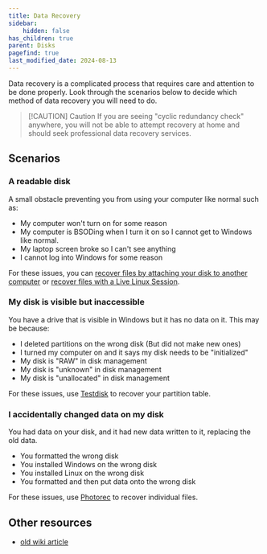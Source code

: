 ```yaml
---
title: Data Recovery
sidebar:
    hidden: false
has_children: true
parent: Disks
pagefind: true
last_modified_date: 2024-08-13
---
```


Data recovery is a complicated process that requires care and attention to be done properly. Look through the scenarios below to decide which method of data recovery you will need to do.


<DataRecoveryWarning />

> [!CAUTION] Caution
> If you are seeing "cyclic redundancy check" anywhere, you will not be able to attempt recovery at home and should seek professional data recovery services.

## Scenarios
### A readable disk
A small obstacle preventing you from using your computer like normal such as:
- My computer won't turn on for some reason
- My computer is BSODing when I turn it on so I cannot get to Windows like normal.
- My laptop screen broke so I can't see anything
- I cannot log into Windows for some reason

For these issues, you can [recover files by attaching your disk to another computer](/docs/disks/data-recovery/drive-dock) or [recover files with a Live Linux Session](/docs/disks/data-recovery/reading-linux).

### My disk is visible but inaccessible
You have a drive that is visible in Windows but it has no data on it. This may be because:
- I deleted partitions on the wrong disk (But did not make new ones)
- I turned my computer on and it says my disk needs to be "initialized"
- My disk is "RAW" in disk management
- My disk is "unknown" in disk management
- My disk is "unallocated" in disk management

For these issues, use [Testdisk](/docs/disks/data-recovery/testdisk) to recover your partition table.

### I accidentally changed data on my disk
You had data on your disk, and it had new data written to it, replacing the old data.
- You formatted the wrong disk
- You installed Windows on the wrong disk
- You installed Linux on the wrong disk
- You formatted and then put data onto the wrong disk

For these issues, use [Photorec](/docs/disks/data-recovery/photorec) to recover individual files.

## Other resources
- [old wiki article](https://www.reddit.com/r/techsupport/wiki/livelinuxsession#wiki_recover_data_from_your_storage_drives)